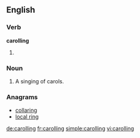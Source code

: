 ==English==

===Verb===
'''carolling'''
# {{context|British|Canada|lang=en}} {{present participle of|carol}}

===Noun===
{{en-noun}}

# A singing of carols.

===Anagrams===
* [[collaring#English|collaring]]
* [[local ring#English|local ring]]

[[de:carolling]]
[[fr:carolling]]
[[simple:carolling]]
[[vi:carolling]]